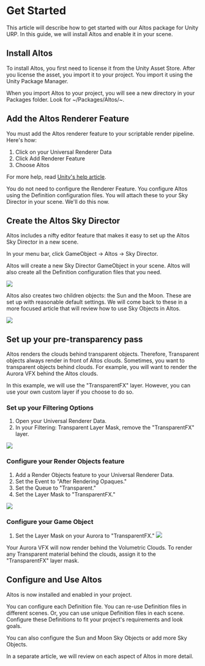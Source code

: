 # Get Started

This article will describe how to get started with our Altos package for Unity URP. In this guide, we will install Altos and enable it in your scene.

## Install Altos

To install Altos, you first need to license it from the Unity Asset Store. After you license the asset, you import it to your project. You import it using the Unity Package Manager.

When you import Altos to your project, you will see a new directory in your Packages folder. Look for ~/Packages/Altos/~.

## Add the Altos Renderer Feature

You must add the Altos renderer feature to your scriptable render pipeline. Here's how:

1. Click on your Universal Renderer Data
1. Click Add Renderer Feature
1. Choose Altos

For more help, read [Unity's help article](https://docs.unity3d.com/Packages/com.unity.render-pipelines.universal@13.0/manual/urp-renderer-feature-how-to-add.html).

You do not need to configure the Renderer Feature.
You configure Altos using the Definition configuration files. You will attach these to your Sky Director in your scene. We'll do this now.

## Create the Altos Sky Director

Altos includes a nifty editor feature that makes it easy to set up the Altos Sky Director in a new scene.

In your menu bar, click GameObject -> Altos -> Sky Director.

Altos will create a new Sky Director GameObject in your scene.
Altos will also create all the Definition configuration files that you need.

![](/img/sky-director-setup.webp)

Altos also creates two children objects: the Sun and the Moon. These are set up with reasonable default settings. We will come back to these in a more focused article that will review how to use Sky Objects in Altos.

![](/img/sun-setup.webp)

## Set up your pre-transparency pass

Altos renders the clouds behind transparent objects. Therefore, Transparent objects always render in front of Altos clouds. Sometimes, you want to transparent objects behind clouds. For example, you will want to render the Aurora VFX behind the Altos clouds.

In this example, we will use the "TransparentFX" layer. However, you can use your own custom layer if you choose to do so.

### Set up your Filtering Options

1. Open your Universal Renderer Data.
1. In your Filtering: Transparent Layer Mask, remove the "TransparentFX" layer.

![](/img/universal-renderer-data.png)

### Configure your Render Objects feature

1. Add a Render Objects feature to your Universal Renderer Data.
1. Set the Event to "After Rendering Opaques."
1. Set the Queue to "Transparent."
1. Set the Layer Mask to "TransparentFX."

![](/img/render-objects-feature.png)

### Configure your Game Object

1. Set the Layer Mask on your Aurora to "TransparentFX."
![](/img/set-layer.png)

Your Aurora VFX will now render behind the Volumetric Clouds. To render any Transparent material behind the clouds, assign it to the "TransparentFX" layer mask.

Configure and Use Altos
-----------------------

Altos is now installed and enabled in your project.

You can configure each Definition file. You can re-use Definition files in different scenes. Or, you can use unique Definition files in each scene. Configure these Definitions to fit your project's requirements and look goals.

You can also configure the Sun and Moon Sky Objects or add more Sky Objects.

In a separate article, we will review on each aspect of Altos in more detail.
